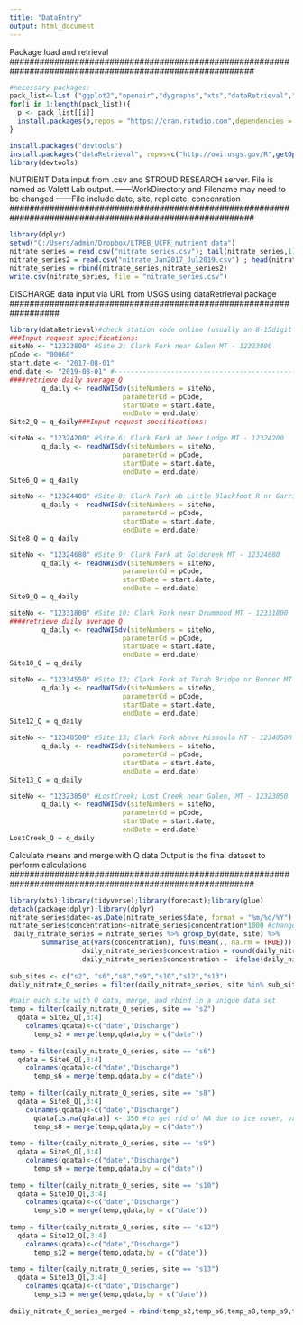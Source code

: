 ```yaml
---
title: "DataEntry"
output: html_document
---
```


#########################################################################################################
Package load and retrieval
#########################################################################################################
```r
#necessary packages: 
pack_list<-list ("ggplot2","openair","dygraphs","xts","dataRetrieval","dplyr","forecast","glue")
for(i in 1:length(pack_list)){
  p <- pack_list[[i]]
  install.packages(p,repos = "https://cran.rstudio.com",dependencies = TRUE)
}

install.packages("devtools")
install.packages("dataRetrieval", repos=c("http://owi.usgs.gov/R",getOption("repos")))
library(devtools)
```

#########################################################################################################
NUTRIENT Data input from .csv and STROUD RESEARCH server. File is named as Valett Lab output.
------WorkDirectory and Filename may need to be changed
------File include date, site, replicate, concenration  
#########################################################################################################
```r
library(dplyr)
setwd("C:/Users/admin/Dropbox/LTREB_UCFR_nutrient data")
nitrate_series = read.csv("nitrate_series.csv"); tail(nitrate_series,1)
nitrate_series2 = read.csv("nitrate_Jan2017_Jul2019.csv") ; head(nitrate_series2,1)
nitrate_series = rbind(nitrate_series,nitrate_series2)
write.csv(nitrate_series, file = "nitrate_series.csv")
```

##################################################################
DISCHARGE data input via URL from USGS using dataRetrieval package
##################################################################
```r
library(dataRetrieval)#check station code online (usually an 8-15digit numebr)
###Input request specifications:
siteNo <- "12323800" #Site 2; Clark Fork near Galen MT - 12323800
pCode <- "00060"
start.date <- "2017-08-01"
end.date <- "2019-08-01" #----------------------------------------------change end date accordingly
####retrieve daily average Q
        q_daily <- readNWISdv(siteNumbers = siteNo, 
                            parameterCd = pCode, 
                            startDate = start.date, 
                            endDate = end.date) 
Site2_Q = q_daily###Input request specifications:

siteNo <- "12324200" #Site 6; Clark Fork at Deer Lodge MT - 12324200
        q_daily <- readNWISdv(siteNumbers = siteNo, 
                            parameterCd = pCode, 
                            startDate = start.date, 
                            endDate = end.date) 
Site6_Q = q_daily

siteNo <- "12324400" #Site 8; Clark Fork ab Little Blackfoot R nr Garrison MT - 12324400
        q_daily <- readNWISdv(siteNumbers = siteNo, 
                            parameterCd = pCode, 
                            startDate = start.date, 
                            endDate = end.date) 
Site8_Q = q_daily

siteNo <- "12324680" #Site 9; Clark Fork at Goldcreek MT - 12324680
        q_daily <- readNWISdv(siteNumbers = siteNo, 
                            parameterCd = pCode, 
                            startDate = start.date, 
                            endDate = end.date) 
Site9_Q = q_daily

siteNo <- "12331800" #Site 10; Clark Fork near Drummond MT - 12331800
####retrieve daily average Q
        q_daily <- readNWISdv(siteNumbers = siteNo, 
                            parameterCd = pCode, 
                            startDate = start.date, 
                            endDate = end.date) 
Site10_Q = q_daily

siteNo <- "12334550" #Site 12; Clark Fork at Turah Bridge nr Bonner MT - 12334550
        q_daily <- readNWISdv(siteNumbers = siteNo, 
                            parameterCd = pCode, 
                            startDate = start.date, 
                            endDate = end.date) 
Site12_Q = q_daily

siteNo <- "12340500" #Site 13; Clark Fork above Missoula MT - 12340500
        q_daily <- readNWISdv(siteNumbers = siteNo, 
                            parameterCd = pCode, 
                            startDate = start.date, 
                            endDate = end.date) 
Site13_Q = q_daily

siteNo <- "12323850" #LostCreek; Lost Creek near Galen, MT - 12323850 
        q_daily <- readNWISdv(siteNumbers = siteNo, 
                            parameterCd = pCode, 
                            startDate = start.date, 
                            endDate = end.date) 
LostCreek_Q = q_daily

```  

#########################################################################################################
Calculate means and merge with Q data
Output is the final dataset to perform calculations
#########################################################################################################
```r
library(xts);library(tidyverse);library(forecast);library(glue)
detach(package:dplyr);library(dplyr)
nitrate_series$date<-as.Date(nitrate_series$date, format = "%m/%d/%Y") #output is YYYY-mm-dd
nitrate_series$concentration<-nitrate_series$concentration*1000 #change units to mg/m3
 daily_nitrate_series = nitrate_series %>% group_by(date, site) %>%
        summarise_at(vars(concentration), funs(mean(., na.rm = TRUE))) ###Average by date
                  daily_nitrate_series$concentration = round(daily_nitrate_series$concentration,1)  
                  daily_nitrate_series$concentration =  ifelse(daily_nitrate_series$concentration < 0, 1, daily_nitrate_series$concentration) ##Negative values are converted to low psotive numbers
                  
sub_sites <- c("s2", "s6","s8","s9","s10","s12","s13") 
daily_nitrate_Q_series = filter(daily_nitrate_series, site %in% sub_sites) #sites with USGS data

#pair each site with Q data, merge, and rbind in a unique data set
temp = filter(daily_nitrate_Q_series, site == "s2")
  qdata = Site2_Q[,3:4]
    colnames(qdata)<-c("date","Discharge")
      temp_s2 = merge(temp,qdata,by = c("date"))
      
temp = filter(daily_nitrate_Q_series, site == "s6")
  qdata = Site6_Q[,3:4]
    colnames(qdata)<-c("date","Discharge")
      temp_s6 = merge(temp,qdata,by = c("date"))
      
temp = filter(daily_nitrate_Q_series, site == "s8")
  qdata = Site8_Q[,3:4]
    colnames(qdata)<-c("date","Discharge")
      qdata[is.na(qdata)] <- 350 #to get rid of NA due to ice cover, value is typical for winter on this site
      temp_s8 = merge(temp,qdata,by = c("date"))
      
temp = filter(daily_nitrate_Q_series, site == "s9")
  qdata = Site9_Q[,3:4]
    colnames(qdata)<-c("date","Discharge")
      temp_s9 = merge(temp,qdata,by = c("date"))
      
temp = filter(daily_nitrate_Q_series, site == "s10")
  qdata = Site10_Q[,3:4]
    colnames(qdata)<-c("date","Discharge")
      temp_s10 = merge(temp,qdata,by = c("date"))
      
temp = filter(daily_nitrate_Q_series, site == "s12")
  qdata = Site12_Q[,3:4]
    colnames(qdata)<-c("date","Discharge")
      temp_s12 = merge(temp,qdata,by = c("date"))
      
temp = filter(daily_nitrate_Q_series, site == "s13")
  qdata = Site13_Q[,3:4]
    colnames(qdata)<-c("date","Discharge")
      temp_s13 = merge(temp,qdata,by = c("date"))
      
daily_nitrate_Q_series_merged = rbind(temp_s2,temp_s6,temp_s8,temp_s9,temp_s10,temp_s12,temp_s13)


```



